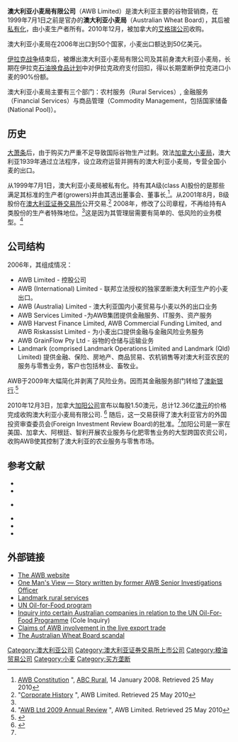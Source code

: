 {{Infobox Company
| company_name = 澳大利亚小麦局有限公司
| company_logo = <!-- 檔案不存在 [[Image:Awb_logo.png|Image:Awb logo.png]] ，可從英文維基百科取得 -->
| company_type = [[子公司|子公司]]
| genre = 
| foundation = 1999年7月1日私有化
| founder = 
| location_city =
| location_country = 
| location = [[墨尔本|墨尔本]], 澳大利亚
| origins = 澳大利亚小麦局
| key_people = Gordon Davis, [[董事总经理|董事总经理]]
| area_served = 
| industry = 
| products = 
| services =
| revenue = 
| operating_income = 
| net_income = 
| num_employees = 2,800
| parent = [[加阳公司|加阳公司]]
| divisions =3
| subsid = 
| company_slogan =
| homepage = http://www.awb.com.au/
| dissolved = 
| footnotes = 
}}

'''澳大利亚小麦局有限公司'''（AWB Limited）是澳大利亚主要的谷物营销商，在1999年7月1日之前是官办的'''澳大利亚小麦局'''（Australian Wheat Board），其后被[[私有化|私有化]]，由小麦生产者所有。2010年12月，被加拿大的[[艾格瑞公司|艾格瑞公司]]收购。

澳大利亚小麦局在2006年出口到50个国家，小麦出口额达到50亿美元。

[[伊拉克战争|伊拉克战争]]结束后，被爆出澳大利亚小麦局有限公司及其前身澳大利亚小麦局，长期在伊拉克[[石油换食品计划|石油换食品计划]]中对伊拉克政府支付回扣，得以长期垄断伊拉克进口小麦的90%份额。

澳大利亚小麦局主要有三个部门：农村服务（Rural Services）, 金融服务（Financial Services）与商品管理（Commodity Management，包括国家储备(National Pool)）。

==历史==
[[大萧条|大萧条]]后，由于购买力严重不足导致国际谷物生产过剩。效法[[加拿大小麦局|加拿大小麦局]]，澳大利亚1939年通过立法程序，设立政府运营并拥有的澳大利亚小麦局，专营全国小麦的出口。

从1999年7月1日，澳大利亚小麦局被私有化。持有其A级(class A)股份的是那些满足其标准的生产者(growers)并由其选出董事会、董事长,<ref name="AWB Constitution">[http://www.abc.net.au/rural/wa/content/2006/s2138065.htm AWB Constitution] {{Wayback|url=http://www.abc.net.au/rural/wa/content/2006/s2138065.htm |date=20121111055120 }}", [[ABC_Rural|ABC Rural]], 14 January 2008. Retrieved 25 May 2010</ref>。从2001年8月，B级股份在[[澳大利亚证券交易所|澳大利亚证券交易所]]公开交易.<ref name="AWB Ltd Corporate History">"[http://www.awb.com.au/aboutawb/corporate/history/ Corporate History] {{Wayback|url=http://www.awb.com.au/aboutawb/corporate/history/ |date=20100310081725 }}", AWB Limited. Retrieved 25 May 2010</ref> 2008年，修改了公司章程，不再给持有A类股份的生产者特殊地位。<ref name="AWB Constitution"/>这是因为其管理层需要有简单的、低风险的业务模型。<ref name="AWB Ltd 2009 Annual Review">"[http://www.awb.com.au/NR/rdonlyres/C38AADA3-48DE-430B-A05E-0291CDB647DE/0/2009_Annual_Review.pdf AWB Ltd 2009 Annual Review] {{Wayback|url=http://www.awb.com.au/NR/rdonlyres/C38AADA3-48DE-430B-A05E-0291CDB647DE/0/2009_Annual_Review.pdf |date=20110706101901 }}", AWB Limited. Retrieved 25 May 2010</ref>

==公司结构==
2006年，其组成情况：
*AWB Limited - 控股公司
*AWB (International) Limited - 联邦立法授权的独家垄断澳大利亚生产的小麦出口。
*AWB (Australia) Limited - 澳大利亚国内小麦贸易与小麦以外的出口业务
*AWB Services Limited -为AWB集团提供金融服务、IT服务、资产服务
*AWB Harvest Finance Limited, AWB Commercial Funding Limited, and AWB Riskassist Limited - 为小麦出口提供金融与金融风险业务服务
*AWB GrainFlow Pty Ltd - 谷物的仓储与运输业务
*Landmark (comprised Landmark Operations Limited and Landmark (Qld) Limited) 提供金融、保险、房地产、商品贸易、农机销售等对澳大利亚农民的服务与零售业务，客户也包括林业、畜牧业。

AWB于2009年大幅简化并剥离了风险业务。因而其金融服务部门转给了[[澳新银行|澳新银行]].<ref>{{cite web|title=Completion of Landmark Financial Services sale to ANZ|url=http://www.awb.com.au/investors/companyannouncements/current/ASX_Completion_of_Landmark_Financial_Services_Sale_to_ANZ.htm|publisher=ASX|accessdate=24 May 2010|archive-date=2011-03-12|archive-url=https://web.archive.org/web/20110312095710/http://www.awb.com.au/investors/companyannouncements/current/ASX_Completion_of_Landmark_Financial_Services_Sale_to_ANZ.htm|dead-url=no}}</ref>

2010年12月3日，加拿大[[加阳公司|加阳公司]]宣布以每股1.50澳元，总计12.36亿[[澳元|澳元]]的价格完成收购澳大利亚小麦局有限公司. <ref name="#1">{{Cite web |url=http://www.weeklytimesnow.com.au/article/2010/11/01/251781_business-news.html |title=存档副本 |access-date=2011-12-30 |archive-date=2012-03-01 |archive-url=https://web.archive.org/web/20120301195757/http://www.weeklytimesnow.com.au/article/2010/11/01/251781_business-news.html |dead-url=no }}</ref> 随后，这一交易获得了澳大利亚官方的外国投资审查委员会(Foreign Investment Review Board)的批准。<ref name="#1"/>加阳公司是一家在美国、加拿大、阿根廷、智利开展农业服务与化肥零售业务的大型跨国农资公司，收购AWB使其控制了澳大利亚的农业服务与零售市场。

==参考文献==
<references/>
*{{cite news|url=http://www.abc.net.au/pm/content/2006/s1670642.htm|title=AWB halts Iraq wheat trade|publisher=[[Australian_Broadcasting_Corporation|Australian Broadcasting Corporation]]|year=2006|accessdate=2006-06-24|archive-date=2006-06-26|archive-url=https://web.archive.org/web/20060626192602/http://www.abc.net.au/pm/content/2006/s1670642.htm|dead-url=no}}
*{{cite web|url=http://www.awb.com.au/NR/rdonlyres/A334991E-70E7-4096-AD74-0FCF7C4C48AD/0/Your_single_desk_overview.pdf|title=AWB: Single Desk – Fact Sheet 1|work=Australian Wheat Board International|year=2006|accessdate=2006-06-10|archive-date=2006-08-20|archive-url=https://web.archive.org/web/20060820081019/http://www.awb.com.au/NR/rdonlyres/A334991E-70E7-4096-AD74-0FCF7C4C48AD/0/Your_single_desk_overview.pdf|dead-url=no}}
*{{cite news|url=http://www.news.com.au/story/0,10117,19753083-421,00.html# |title=AWB faces $1 billion damages lawsuit|publisher=[[News_Limited|News Limited]]|year=2006|accessdate=2006-07-12}} {{Dead link|date=October 2010|bot=H3llBot}}
*{{cite web|url=http://www.cargill.com.au/news130400.pdf|title=Perspectives on Single Desk Marketing|author=Sims, F.|year=2006|accessdate=2006-06-12|archiveurl=https://web.archive.org/web/20071128011411/http://www.cargill.com.au/news130400.pdf|archivedate=2007-11-28|deadurl=yes}}
*{{cite news|url=http://www.theage.com.au/news/national/the-pros-and-cons-of-the-single-desk/2006/02/22/1140563859766.html|title=The pros and cons of the single desk|publisher=[[The_Age|The Age]]|year=2006|accessdate=2006-06-10|archive-date=2016-01-13|archive-url=https://web.archive.org/web/20160113163452/http://www.theage.com.au/news/national/the-pros-and-cons-of-the-single-desk/2006/02/22/1140563859766.html|dead-url=no}}
*{{cite web|url=http://www.trademinister.gov.au/speeches/2006/060301_abare_conf.html|title=The Single Desk in the Doha Round|author=[[Mark_Vaile|Mark Vaile]]|year=2006|accessdate=2006-06-23|archive-url=https://web.archive.org/web/20060615175138/http://www.trademinister.gov.au/speeches/2006/060301_abare_conf.html|archive-date=2006-06-15|dead-url=yes}}

==外部链接==
{{wikinews|Former AWB chairman paid almost $1,000,000 by AusAID}}
* [http://awb.com.au/ The AWB website] {{Wayback|url=http://awb.com.au/ |date=20050825212800 }}
* [https://web.archive.org/web/20061109091830/http://www.spectre.net.au/ One Man's View — Story written by former AWB Senior Investigations Officer]
* [http://www.landmark.com.au/ Landmark rural services] {{Wayback|url=http://www.landmark.com.au/ |date=20191225031252 }}
* [http://www.un.org/Depts/oip/background/ UN Oil-for-Food program] {{Wayback|url=http://www.un.org/Depts/oip/background/ |date=20210227032345 }}
* [https://web.archive.org/web/20100602222931/http://www.ag.gov.au/agd/www/UNOilForFoodInquiry.nsf Inquiry into certain Australian companies in relation to the UN Oil-For-Food Programme] (Cole Inquiry)
* [http://www.livexports.com/cowgun.html Claims of AWB involvement in the live export trade] {{Wayback|url=http://www.livexports.com/cowgun.html |date=20190315141008 }}
* [http://www.news.com.au/feature/0,,37435,00.html/ The Australian Wheat Board scandal] {{Wayback|url=http://www.news.com.au/feature/0,,37435,00.html/ |date=20090731153048 }}
{{小麦}}

[[Category:澳大利亚公司|Category:澳大利亚公司]]
[[Category:澳大利亚证券交易所上市公司|Category:澳大利亚证券交易所上市公司]]
[[Category:粮油贸易公司|Category:粮油贸易公司]]
[[Category:小麦|Category:小麦]]
[[Category:买方垄断|Category:买方垄断]]